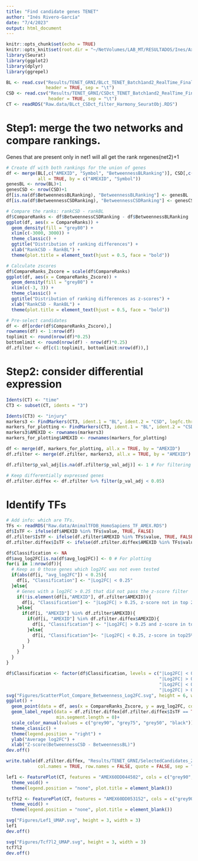 ```yaml
---
title: "Find candidate genes TENET"
author: "Inés Rivero-García"
date: "7/4/2023"
output: html_document
---
```


```r
knitr::opts_chunk$set(echo = TRUE)
knitr::opts_knit$set(root.dir = "~/NetVolumes/LAB_MT/RESULTADOS/Ines/Axolotl_Limb_Regeneration/")
library(Seurat)
library(ggplot2)
library(dplyr)
library(ggrepel)
```
```r
BL <- read.csv("Results/TENET_GRNI/BLct_TENET_Batch1and2_RealTime_FinalNodeTable_989nodes.tsv",
               header = TRUE, sep = "\t")
CSD <- read.csv("Results/TENET_GRNI/CSDct_TENET_Batch1and2_RealTime_FinalNodeTable_2524nodes.tsv",
                header = TRUE, sep = "\t")
CT <- readRDS("Raw.data/BLct_CSDct_filter_Harmony_SeuratObj.RDS")

```


# Step1: merge the two networks and compare rankings.
Genes that are present only in net1 will all get the rank nrgenes(net2)+1
```r
# Create df with both rankings for the union of genes
df <- merge(BL[,c("AMEXID", "Symbol", "BetweennessBLRanking")], CSD[,c("AMEXID", "Symbol", "BetweennessCSDRanking")], 
            all = TRUE, by = c("AMEXID", "Symbol"))
genesBL <- nrow(BL)+1
genesCSD <- nrow(CSD)+1
df[is.na(df$BetweennessBLRanking), "BetweennessBLRanking"] <- genesBL
df[is.na(df$BetweennessCSDRanking), "BetweennessCSDRanking"] <- genesCSD

# Compare the ranks: rankCSD - rankBL
df$CompareRanks <- df$BetweennessCSDRanking - df$BetweennessBLRanking
ggplot(df, aes(x = CompareRanks)) + 
  geom_density(fill = "grey80") +
  xlim(c(-3000, 3000)) +
  theme_classic() +
  ggtitle("Distribution of ranking differences") +
  xlab("RankCSD - RankBL") +
  theme(plot.title = element_text(hjust = 0.5, face = "bold"))

# Calculate zscores
df$CompareRanks_Zscore = scale(df$CompareRanks)
ggplot(df, aes(x = CompareRanks_Zscore)) + 
  geom_density(fill = "grey80") +
  xlim(c(-3, 3)) +
  theme_classic() +
  ggtitle("Distribution of ranking differences as z-scores") +
  xlab("RankCSD - RankBL") +
  theme(plot.title = element_text(hjust = 0.5, face = "bold"))

# Pre-select candidates
df <- df[order(df$CompareRanks_Zscore),]
rownames(df) <- 1:nrow(df)
toplimit <- round(nrow(df)*0.25)
bottomlimit <- round(nrow(df) - nrow(df)*0.25)
df.zfilter <- df[c(1:toplimit, bottomlimit:nrow(df)),]

```


# Step2: consider differential expression
```r
Idents(CT) <- "time"
CT3 <- subset(CT, idents = "3")

Idents(CT3) <- "injury"
markers3 <- FindMarkers(CT3, ident.1 = "BL", ident.2 = "CSD", logfc.threshold = 0.25, test.use = "wilcox")
markers_for_plotting <- FindMarkers(CT3, ident.1 = "BL", ident.2 = "CSD", logfc.threshold = 0, test.use = "wilcox")
markers3$AMEXID <- rownames(markers3)
markers_for_plotting$AMEXID <- rownames(markers_for_plotting)

df <- merge(df, markers_for_plotting, all.x = TRUE, by = "AMEXID")
df.zfilter <- merge(df.zfilter, markers3, all.x = TRUE, by = "AMEXID")

df.zfilter$p_val_adj[is.na(df.zfilter$p_val_adj)] <- 1 # For filtering

# Keep differentially expressed genes
df.zfilter.diffex <- df.zfilter %>% filter(p_val_adj < 0.05)
```


# Identify TFs
```r
# Add info: which are TFs.
TFs <- readRDS("Raw.data/AnimalTFDB_HomoSapiens_TF_AMEX.RDS")
df$IsTF <- ifelse(df$AMEXID %in% TFs$value, TRUE, FALSE)
df.zfilter$IsTF <- ifelse(df.zfilter$AMEXID %in% TFs$value, TRUE, FALSE)
df.zfilter.diffex$IsTF <- ifelse(df.zfilter.diffex$AMEXID %in% TFs$value, TRUE, FALSE)
```

```r
df$Classification <- NA
df$avg_log2FC[is.na(df$avg_log2FC)] <- 0 # For plotting
for(i in 1:nrow(df)){
  # Keep as 0 those genes which log2FC was not even tested
  if(abs(df[i, "avg_log2FC"]) < 0.25){
    df[i, "Classification"] <- "|Log2FC| < 0.25"
  }else{
    # Genes with a log2FC > 0.25 that did not pass the z-score filter
    if(!is.element(df[i,"AMEXID"], df.zfilter$AMEXID)){
      df[i, "Classification"] <- "|Log2FC| > 0.25, z-score not in top 25% genes"
    }else{
      if(df[i, "AMEXID"] %in% df.zfilter$AMEXID){
        if(df[i, "AMEXID"] %in% df.zfilter.diffex$AMEXID){
          df[i, "Classification"] <- "|Log2FC| > 0.25 and z-score in top25% genes" # 2 means that the gene passes Z-score and log2FC filter.
        }else{
          df[i, "Classification"]<- "|Log2FC| < 0.25, z-score in top25% genes" # 1 means that the gene only passes Z-score filter.
        }
      }
    }
  }
}

df$Classification <- factor(df$Classification, levels = c("|Log2FC| < 0.25",
                                                          "|Log2FC| > 0.25, z-score not in top 25% genes",
                                                          "|Log2FC| < 0.25, z-score in top25% genes",
                                                          "|Log2FC| > 0.25 and z-score in top25% genes"))
svg("Figures/ScatterPlot_Compare_Betweenness_Log2FC.svg", height = 6, width = 10)
ggplot() +
  geom_point(data = df, aes(x = CompareRanks_Zscore, y = avg_log2FC, color = Classification)) +
  geom_label_repel(data = df.zfilter.diffex[df.zfilter.diffex$IsTF == TRUE,], aes(label = Symbol, x = CompareRanks_Zscore, y = avg_log2FC),
                   min.segment.length = 0)+
  scale_color_manual(values = c("grey90", "grey75", "grey50", "black")) +
  theme_classic() +
  theme(legend.position = "right") +
  ylab("Average log2FC") +
  xlab("Z-score(BetweennessCSD - BetweennessBL)")
dev.off()
```
```r
write.table(df.zfilter.diffex, "Results/TENET_GRNI/SelectedCandidates_ZScoreBetweenness_Log2FC.tsv",
            col.names = TRUE, row.names = FALSE, quote = FALSE, sep = "\t")
```

```r
lef1 <- FeaturePlot(CT, features = "AMEX60DD044502", cols = c("grey90", "red")) + 
  theme_void() +
  theme(legend.position = "none", plot.title = element_blank())

tcf7l2 <- FeaturePlot(CT, features = "AMEX60DD053152", cols = c("grey90", "red")) + 
  theme_void() +
  theme(legend.position = "none", plot.title = element_blank())

svg("Figures/Lef1_UMAP.svg", height = 3, width = 3)
lef1
dev.off()

svg("Figures/Tcf7l2_UMAP.svg", height = 3, width = 3)
tcf7l2
dev.off()
```